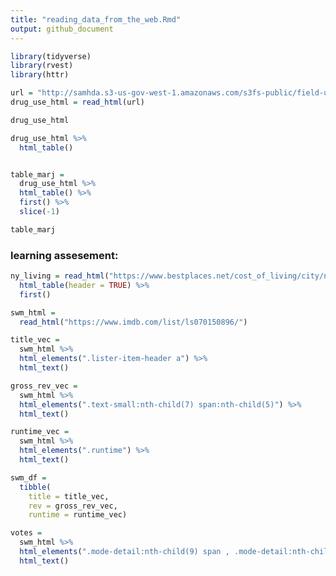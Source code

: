 ```yaml
---
title: "reading_data_from_the_web.Rmd"
output: github_document
---
```


```r
library(tidyverse)
library(rvest)
library(httr)
```


```r
url = "http://samhda.s3-us-gov-west-1.amazonaws.com/s3fs-public/field-uploads/2k15StateFiles/NSDUHsaeShortTermCHG2015.htm"
drug_use_html = read_html(url)

drug_use_html

drug_use_html %>%
  html_table()


table_marj = 
  drug_use_html %>% 
  html_table() %>% 
  first() %>%
  slice(-1) 

table_marj
```

### learning assesement:
```r
ny_living = read_html("https://www.bestplaces.net/cost_of_living/city/new_york/new_york") %>% 
  html_table(header = TRUE) %>% 
  first()
```


```r
swm_html = 
  read_html("https://www.imdb.com/list/ls070150896/")

title_vec = 
  swm_html %>%
  html_elements(".lister-item-header a") %>%
  html_text()

gross_rev_vec = 
  swm_html %>%
  html_elements(".text-small:nth-child(7) span:nth-child(5)") %>%
  html_text()

runtime_vec = 
  swm_html %>%
  html_elements(".runtime") %>%
  html_text()

swm_df = 
  tibble(
    title = title_vec,
    rev = gross_rev_vec,
    runtime = runtime_vec)

votes = 
  swm_html %>%
  html_elements(".mode-detail:nth-child(9) span , .mode-detail:nth-child(8) span , .mode-detail:nth-child(7) span , .mode-detail:nth-child(6) span , .mode-detail:nth-child(5) span , .mode-detail:nth-child(3) span , .mode-detail:nth-child(1) span") %>%
  html_text()
```



```r

```



```r

```



```r

```



```r

```



```r

```



```r

```
